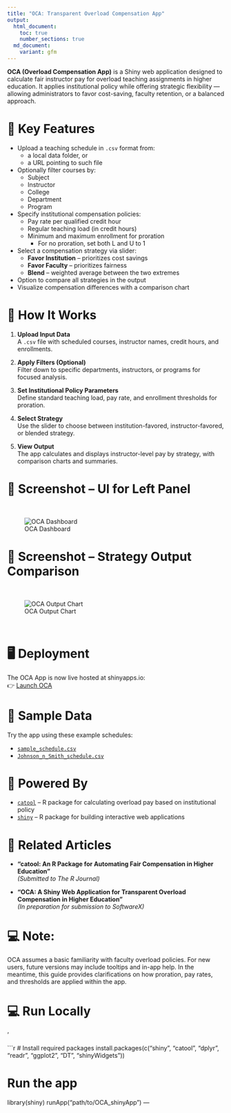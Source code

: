 ```yaml
---
title: "OCA: Transparent Overload Compensation App"
output:
  html_document:
    toc: true
    number_sections: true
  md_document:
    variant: gfm
---
```


**OCA (Overload Compensation App)** is a Shiny web application designed to calculate fair instructor pay for overload teaching assignments in higher education. It applies institutional policy while offering strategic flexibility — allowing administrators to favor cost-saving, faculty retention, or a balanced approach.

# 🔑 Key Features

- Upload a teaching schedule in `.csv` format from:
  - a local data folder, or  
  - a URL pointing to such file  
- Optionally filter courses by:
  - Subject
  - Instructor
  - College
  - Department
  - Program  
- Specify institutional compensation policies:
  - Pay rate per qualified credit hour
  - Regular teaching load (in credit hours)
  - Minimum and maximum enrollment for proration  
    - For no proration, set both L and U to 1  
- Select a compensation strategy via slider:
  - **Favor Institution** – prioritizes cost savings
  - **Favor Faculty** – prioritizes fairness
  - **Blend** – weighted average between the two extremes  
- Option to compare all strategies in the output
- Visualize compensation differences with a comparison chart

# 🧪 How It Works

1. **Upload Input Data**  
   A `.csv` file with scheduled courses, instructor names, credit hours, and enrollments.

2. **Apply Filters (Optional)**  
   Filter down to specific departments, instructors, or programs for focused analysis.

3. **Set Institutional Policy Parameters**  
   Define standard teaching load, pay rate, and enrollment thresholds for proration.

4. **Select Strategy**  
   Use the slider to choose between institution-favored, instructor-favored, or blended strategy.

5. **View Output**  
   The app calculates and displays instructor-level pay by strategy, with comparison charts and summaries.

# 📸 Screenshot – UI for Left Panel

<br>

![OCA Dashboard](pics/oca_dashboard.png)

# 📸 Screenshot – Strategy Output Comparison
<br>

![OCA Output Chart](pics/oca_output_right.png)

<br>


# 🖥️ Deployment

The OCA App is now live hosted at shinyapps.io:  
👉 [Launch OCA ](https://aberra.shinyapps.io/OCA_shinyApp/)

# 📁 Sample Data

Try the app using these example schedules:

- [`sample_schedule.csv`](https://raw.githubusercontent.com/dawit3000/OCA/main/sample_schedule.csv)  
- [`Johnson_n_Smith_schedule.csv`](https://raw.githubusercontent.com/dawit3000/OCA/main/Johnson_n_smith_schedule.csv)

# 🧰 Powered By

- [`catool`](https://github.com/dawit3000/catool) – R package for calculating overload pay based on institutional policy
- [`shiny`](https://shiny.posit.co/) – R package for building interactive web applications

# 📄 Related Articles

- **“catool: An R Package for Automating Fair Compensation in Higher Education”**  
  *(Submitted to The R Journal)*

- **“OCA: A Shiny Web Application for Transparent Overload Compensation in Higher Education”**  
  *(In preparation for submission to SoftwareX)*

# 💻 Note: 
OCA assumes a basic familiarity with faculty overload policies. For new users, future versions may include tooltips and in-app help. In the meantime, this guide provides clarifications on how proration, pay rates, and thresholds are applied within the app.


# 💻 Run Locally
'

```r
# Install required packages
install.packages(c("shiny", "catool", "dplyr", "readr", "ggplot2", "DT", "shinyWidgets"))

# Run the app
library(shiny)
runApp("path/to/OCA_shinyApp")
---
  